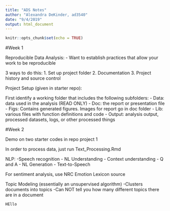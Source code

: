 ```yaml
---
title: "ADS Notes"
author: "Alexandra DeKinder, ad3540"
date: "9/4/2019"
output: html_document
---
```


```r
knitr::opts_chunk$set(echo = TRUE)
```


#Week 1

Reproducible Data Analysis:
  - Want to establish practices that allow your work to be reproducible 
  
3 ways to do this:
  1. Set up project folder
  2. Documentation
  3. Project history and source control

Project Setup (given in starter repo):

  First identify a working folder that includes the following subfolders:
    - Data: data used in the analysis (READ ONLY)
    - Doc: the report or presentation file
    - Figs: Contains generated figures. Images for report go in doc folder
    - Lib: various files with function definitions and code
    - Output: analysis output, processed datasets, logs, or other processed things


#Week 2

Demo on two starter codes in repo project 1

In order to process data, just run Text_Processing.Rmd

NLP:
  -Speech recognition
  - NL Understanding
    - Context understanding
  - Q and A
  - NL Generation
  - Text-to-Speech
  
For sentiment analysis, use NRC Emotion Lexicon source

Topic Modeling (essentially an unsupervised algorithm)
  -Clusters documents into topics
  -Can NOT tell you how many different topics there are in a document
  



```r
HEllo


```
